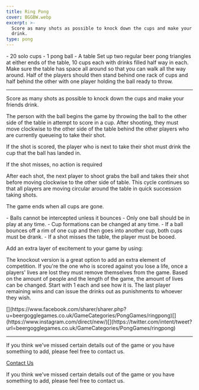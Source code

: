 ```yaml
---
title: Ring Pong
cover: BGGBW.webp
excerpt: >-
  Score as many shots as possible to knock down the cups and make your friends
  drink.
type: pong
---
```



<GameHero
  cover="/BeerGoggleGames/images/BGGBW.webp"
  alt="Ring Pong"
/>

<GameSection title="Equipment" icon="/BeerGoggleGames/images/liquor.webp">
-   20 solo cups
-   1 pong ball
-   A table
</GameSection>

<GameSection title="Setup" icon="/BeerGoggleGames/images/settings.webp">
Set up two regular beer pong triangles at either ends of the table, 10 cups each with drinks filled half way in each. Make sure the table has space all around so that you can walk all the way around. Half of the players should then stand behind one rack of cups and half behind the other with one player holding the ball ready to throw.

* * *
</GameSection>

<GameSection title="Aim of the Game" icon="/BeerGoggleGames/images/target.webp">
<p>Score as many shots as possible to knock down the cups and make your friends drink.</p>
</GameSection>

<GameSection title="How to Play" icon="/BeerGoggleGames/images/question.webp">
The person with the ball begins the game by throwing the ball to the other side of the table in attempt to score in a cup. After shooting, they must move clockwise to the other side of the table behind the other players who are currently queueing to take their shot.

If the shot is scored, the player who is next to take their shot must drink the cup that the ball has landed in.

If the shot misses, no action is required

After each shot, the next player to shoot grabs the ball and takes their shot before moving clockwise to the other side of table. This cycle continues so that all players are moving circular around the table in quick succession taking shots.

The game ends when all cups are gone.
</GameSection>

<GameSection title="Rules" icon="/BeerGoggleGames/images/rules.webp">
-   Balls cannot be intercepted unless it bounces
-   Only one ball should be in play at any time.
-   Cup formations can be changed at any time.
-   If a ball bounces off a rim of one cup and then goes into another cup, both cups must be drank.
-   If a shot misses the table, the player must be booed.
</GameSection>

<GameSection title="Special Edition" icon="/BeerGoggleGames/images/special.webp">
<p>Add an extra layer of excitement to your game by using:</p>
</GameSection>

<GameSection title="**Knockout**" icon="/BeerGoggleGames/images/question.webp">
<p>The knockout version is a great option to add an extra element of competition. If you're the one who is scored against you lose a life, once a players' lives are lost they must remove themselves from the game. Based on the amount of people and the length of the game, the amount of lives can be changed. Start with 1 each and see how it is. The last player remaining wins and can issue the drinks out as punishments to whoever they wish.</p>
</GameSection>

<GameSection title="Share This Page" icon="/BeerGoggleGames/images/question.webp">
[](https://www.facebook.com/sharer/sharer.php?u=beergogglegames.co.uk/GameCategories/PongGames/ringpong)[](https://www.instagram.com/direct/new/)[](https://twitter.com/intent/tweet?url=beergogglegames.co.uk/GameCategories/PongGames/ringpong)

* * *
</GameSection>

<GameSection title="Feedback" icon="/BeerGoggleGames/images/question.webp">
If you think we've missed certain details out of the game or you have something to add, please feel free to contact us.

  
  
  
[Contact Us](contact)
</GameSection>

<ShareButtons title="Ring Pong" />

<FeedbackCard>
<p>If you think we've missed certain details out of the game or you have something to add, please feel free to contact us.</p>
</FeedbackCard>
